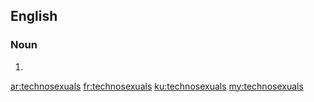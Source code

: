 ==English==

===Noun===
{{head|en|plural}}

# {{plural of|technosexual|lang=en}}

[[ar:technosexuals]]
[[fr:technosexuals]]
[[ku:technosexuals]]
[[my:technosexuals]]